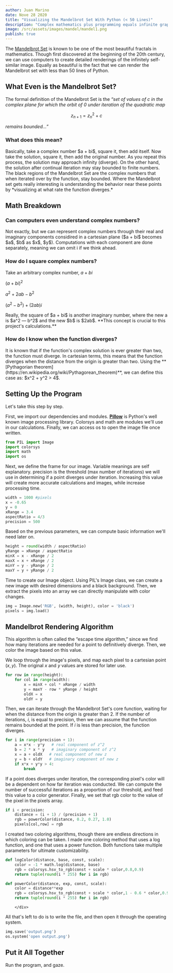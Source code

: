 ```yaml
---
author: Juan Marino
date: Nove 28 2020
title: "Visualizing the Mandelbrot Set With Python (< 50 Lines)"
description: "Complex mathematics plus programming equals infinite graphical beauty."
image: /src/assets/images/mandel/mandel1.png
publish: true
---
```



The [Mandelbrot Set](https://en.wikipedia.org/wiki/Mandelbrot_set) is known to be one of the most beautiful fractals in mathematics. Though first discovered at the beginning of the 20th century, we can use computers to create detailed renderings of the infinitely self-similar image. Equally as beautiful is the fact that we can render the Mandelbrot set with less than 50 lines of Python.

<InlineImg
  src="/src/assets/images/mandel/mandel1.png"
  alt="My first attempt at rendering the Mandelbrot Set. Not bad, eh?"
/>

## What Even is the Mandelbrot Set?

The formal definition of the Mandelbrot Set is the _“set of values of c in the complex plane for which the orbit of 0 under iteration of the quadratic map_

$$z_{n+1} = z_n^2+c$$

_remains bounded...”_

### What does this mean?

<div class="allInline">
  Basically, take a complex number $a + bi$, square it, then add itself. Now
  take the solution, square it, then add the original number. As you repeat this
  process, the solution may approach infinity (diverge). On the other hand, the
  solution after continual iteration may stay bounded to finite numbers.
</div>
The black regions of the Mandelbrot Set are the complex numbers that when iterated
over by the function, stay bounded. Where the Mandelbrot set gets really interesting
is understanding the behavior near these points by *visualizing at what rate the
function diverges.*

## Math Breakdown

### Can computers even understand complex numbers?

<div class="allInline">
  Not exactly, but we can represent complex numbers through their real and
  imaginary components considired in a cartesian plane ($a + bi$ becomes $a$,
  $b$ as $x$, $y$). Computations with each component are done separately,
  meaning we can omit i if we think ahead.
</div>

### How do I square complex numbers?

Take an arbitrary complex number, $a + bi$

$(a + bi)^2$

$a^2 + 2ab - b^2$

$(a^2 - b^2) + (2ab)i$

<div class="allInline">
  Really, the square of $a + bi$ is another imaginary number, where the new a is
  $a^2 — b^2$ and the new $b$ is $2ab$. **This concept is crucial to this
  project's calculations.**
</div>

### How do I know when the function diverges?

<div class="allInline">
  It is known that if the function's complex solution is ever greater than two,
  the function must diverge. In cartesian terms, this means that the function
  diverges when the distance from the origin is greater than two. Using the
  **[Pythagorian theorem](https://en.wikipedia.org/wiki/Pythagorean_theorem)**,
  we can define this case as: $x^2 + y^2 > 4$.
</div>

## Setting Up the Program

Let's take this step by step.

First, we import our dependencies and modules. **[Pillow](https://pillow.readthedocs.io/)** is Python's well known image processing library. Colorsys and math are modules we'll use in our calculations. Finally, we can access os to open the image file once written.

```python
from PIL import Image
import colorsys
import math
import os
```

Next, we define the frame for our image. Variable meanings are self explanatory. precision is the threshold (max number of iterations) we will use in determining if a point diverges under iteration. Increasing this value will create more accurate calculations and images, while increase processing time.

```python
width = 1000 #pixels
x = -0.65
y = 0
xRange = 3.4
aspectRatio = 4/3
precision = 500
```

Based on the previous parameters, we can compute basic information we'll need later on.

```python
height = round(width / aspectRatio)
yRange = xRange / aspectRatio
minX = x - xRange / 2
maxX = x + xRange / 2
minY = y - yRange / 2
maxY = y + yRange / 2
```

Time to create our Image object. Using PIL's Image class, we can create a new image with desired dimensions and a black background. Then, we extract the pixels into an array we can directly manipulate with color changes.

```python
img = Image.new('RGB', (width, height), color = 'black')
pixels = img.load()
```

## Mandelbrot Rendering Algorithm

<div class="allInline">
This algorithm is often called the “escape time algorithm,” since we find how many iterations are needed for a point to definitively diverge. Then, we color the image based on this value.

We loop through the image's pixels, and map each pixel to a cartesian point $(x, y)$. The original $x$ and $y$ values are stored for later use.

```python
for row in range(height):
    for col in range(width):
        x = minX + col * xRange / width
        y = maxY - row * yRange / height
        oldX = x
        oldY = y
```

Then, we can iterate through the Mandelbrot Set's core function, waiting for when the distance from the origin is greater than 2. If the number of iterations, $i$, is equal to precision, then we can assume that the function remains bounded at the point. If $i$ is less than precision, the function diverges.

```python
for i in range(precision + 1):
    a = x*x - y*y   # real component of z^2
    b = 2 * x * y   # imaginary component of z^2
    x = a + oldX   # real component of new z
    y = b + oldY   # imaginary component of new z
    if x*x + y*y > 4:
        break
```

If a point does diverges under iteration, the corresponding pixel's color will be a dependent on how far iteration was conducted. We can compute the number of successful iterations as a proportion of our threshold, and feed this value to a color generator. Finally, we set that rgb color to the value of the pixel in the pixels array.

```python
if i < precision:
    distance = (i + 1) / (precision + 1)
    rgb = powerColor(distance, 0.2, 0.27, 1.0)
    pixels[col,row] = rgb
```

I created two coloring algorithms, though there are endless directions in which coloring can be taken. I made one coloring method that uses a log function, and one that uses a power function. Both functions take multiple parameters for ultimate customizability.

```python
def logColor(distance, base, const, scale):
    color = -1 * math.log(distance, base)
    rgb = colorsys.hsv_to_rgb(const + scale * color,0.8,0.9)
    return tuple(round(i * 255) for i in rgb)

def powerColor(distance, exp, const, scale):
    color = distance**exp
    rgb = colorsys.hsv_to_rgb(const + scale * color,1 - 0.6 * color,0.9)
    return tuple(round(i * 255) for i in rgb)
```

        </div>

All that's left to do is to write the file, and then open it through the operating system.

```python
img.save('output.png')
os.system('open output.png')
```

## Put it All Together

Run the program, and gaze.

<InlineImg src="/src/assets/images/mandel/mandel2.png" />
